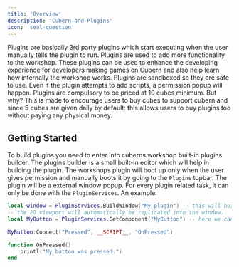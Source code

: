 ```yaml
---
title: 'Overview'
description: 'Cubern and Plugins'
icon: 'seal-question'
---
```


Plugins are basically 3rd party plugins which start executing when the user manually tells the plugin to run. Plugins are used to add more functionality to the workshop. These plugins can be used to enhance the developing experience for developers making games on Cubern and also help learn how internally the workshop works.
Plugins are sandboxed so they are safe to use. Even if the plugin attempts to add scripts, a permission popup will happen. Plugins are compulsory to be priced at 10 cubes minimum. But why? This is made to encourage users to buy cubes 
to support cubern and since 5 cubes are given daily by default: this allows users to buy plugins too without paying any physical money.

## Getting Started
To build plugins you need to enter into cuberns workshop built-in plugins builder. The plugins builder is a small built-in editor which will help in building the plugin. 
The workshops plugin will boot up only when the user gives permission and manually boots it by going to the `Plugins` topbar. The plugin will be a external window popup.
For every plugin related task, it can only be done with the `PluginServices`. An example:
```lua
local window = PluginServices.BuildWindow("My plugin") -- this will build the plugin window. Calling this twice will not make 2 windows!
-- the 2D viewport will automatically be replicated into the window.
local MyButton = PluginServices.GetComponent("MyButton") -- here we can refer and access the Button

MyButton:Connect("Pressed", __SCRIPT__, "OnPressed")

function OnPressed()
    printl("My button was pressed.")
end
```